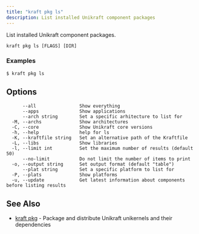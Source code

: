 ```yaml
---
title: "kraft pkg ls"
description: List installed Unikraft component packages
---
```


List installed Unikraft component packages.

```console
kraft pkg ls [FLAGS] [DIR]
```

### Examples

```console
$ kraft pkg ls
```

## Options

```text
      --all                Show everything
      --apps               Show applications
      --arch string        Set a specific arhitecture to list for
  -M, --archs              Show architectures
  -C, --core               Show Unikraft core versions
  -h, --help               help for ls
  -K, --kraftfile string   Set an alternative path of the Kraftfile
  -L, --libs               Show libraries
  -l, --limit int          Set the maximum number of results (default 50)
      --no-limit           Do not limit the number of items to print
  -o, --output string      Set output format (default "table")
      --plat string        Set a specific platform to list for
  -P, --plats              Show platforms
  -u, --update             Get latest information about components before listing results
```

## See Also

* [kraft pkg](kraft_pkg.md)	 - Package and distribute Unikraft unikernels and their dependencies

